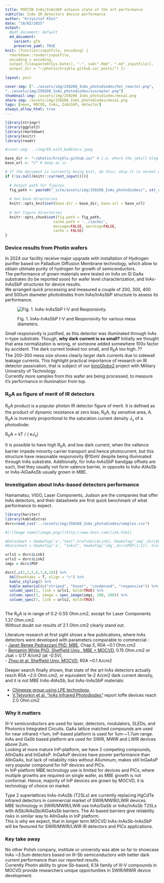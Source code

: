 ```yaml
---
title: PHOTIN InAs/InAsSbP achieve state of the art performance
subtitle: InAs IR Detectors device performance
author: "Krzysztof Kłos"
date: "18/02/2025"
output:
  #pdf_document: default
  md_document:
    variant: gfm
    preserve_yaml: TRUE
knit: (function(inputFile, encoding) {
  rmarkdown::render(inputFile, 
  encoding = encoding, 
  output_file=paste0(Sys.Date(), "-", sub(".Rmd", ".md",inputFile)), 
  output_dir = "~/photin/krzyklo.github.io/_posts/") })
  
layout: post

cover-img: ["../assets/img/250208_InAs_photodiodes/hot_reactor.png", 
"../assets/img/250208_InAs_photodiodes/susceptor.png"]
thumbnail-img: /assets/img/250208_InAs_photodiodes/mesa1.png
share-img: /assets/img/250208_InAs_photodiodes/mesa1.png
tags: [news, MOCVD, InAs, InAsSbP, detector]
always_allow_html: true
---
```


```r
library(stringr)
library(ggplot2)
library(rmarkdown)
library(knitr)
library(readr)

#cover-img: ../img/E0_with_bubblers.jpeg
```

```r
base_dir <- "~/photin/krzyklo.github.io/" # i.e. where the jekyll blog is on the hard drive.
base_url <- "/" # keep as is

# If the document is currently being knit, do this; skip it in normal execution
if (!is.null(knitr::current_input())){
  
  # Output path for figures
  fig_path <- paste0("_site/assets/img/250208_InAs_photodiodes/", str_remove(knitr::current_input(), ".Rmd"), "/")
  
  # Set base directories
  knitr::opts_knit$set(base.dir = base_dir, base.url = base_url)
  
  # Set figure directories
  knitr::opts_chunk$set(fig.path = fig_path,
                      cache.path = '../cache/',
                      message=FALSE, warning=FALSE,
                      cache = FALSE)
}

```



### Device results from Photin wafers

In 2024 our facility receive major upgrade with installation of Hydrogen purifier based on Palladium Diffusion Membrane technology, which allow to obtain ultimate purity of hydrogen for growth of semiconductors.  
The performance of grown materials were tested on InAs on SI GaAs substrates (to be reported soon) for wafer level characterization, and InAs-InAsSbP structures for device results.  
We arranged quick processing and measured a couple of 200, 300, 400 and 500um diameter photodiodes from InAs/InAsSbP structure to assess its performance.  

<figure>

<img src="{{site.url}}/assets/img/250208_InAs_photodiodes/InAs_photodiode_meas.png" alt="Fig. 1. InAs-InAsSbP I-V and Responsivity."/>

<figcaption>Fig. 1. InAs-InAsSbP I-V and Responsivity for various mesa diameters.</figcaption>

</figure>

Small responsivity is justified, as this detector was illuminated through InAs n-type substrate. Though, **why dark current is so small?** Initially we thought that area normalization is wrong, or someone added somewhere 100x factor by accident. The dark current looked too small, and R<sub>0</sub>A too high..??  
The 200-300 mesa size shows clearly larger dark currents due to sidewall leakage currents. This highlight practical importance of research on IR detector passivation, that is subject of our [InnoGlobo2](https://www.gov.pl/web/ncbr/ii-konkurs-w-ramach-programu-innoglobo) project with Military University of Technology.  
Currently more samples from this wafer are being processed, to measure it's performance in illumination from top. 

### R<sub>0</sub>A as figure of merit of IR detectors

R<sub>0</sub>A product is a popular photon IR detector figure of merit. It is defined as the product of dynamic resistance at zero bias, R<sub>0</sub>A, by sensitive area, A. R<sub>0</sub>A is inversely proportional to the saturation current density J<sub>s</sub> of a photodiode:

R<sub>0</sub>A = kT / ( eJ<sub>s</sub>)

It is possible to have high R<sub>0</sub>A, and low dark current, when the vallence barrier impede minority carrier transport and hence photocurrent, but this structure have reasonable responsivity @10mV despite being illuminated through InAs substrate. Additionally, for InAs-InAsSbP bandgap offsets are such, that they usually not form valence barrier, in opposite to InAs-AlAsSb or InAs-AlGaAsSb usually grown in MBE.  

### Investigation about InAs-based detectors performance

Hamamatsu, VIGO, Laser Components, Judson are the companies that offer InAs detectors, and their datasheets are first quick benchmark of what performance to expect.  

```r
library(hwriter)
library(kableExtra)
dsrc=read_csv("../assets/img/250208_InAs_photodiodes/samples.csv")

#[![Image name](image.png)](http://www.host.com/link.html)

#Datasheet = hmakeTag('a',"text",href=dsrc$Link1, hmakeTag('img',dsrc$Link2))  
#Datasheet = hmakeTag('a', "tekst", hmakeTag('img',dsrc$PDF[1:2]), href=dsrc$Link1[1:2])

urls1 = dsrc$Link1
urls2 = dsrc$Link2
imgs = dsrc$PDF

dsrc[,c(1,2,5,6,7,8,10)] %>%
  kbl(booktabs = T, align = "c") %>%
  kable_styling() %>%
  kable_material(c("striped", "hover", "condensed", "responsive")) %>%
  column_spec(1, link = urls1, bold=TRUE) %>%
  column_spec(7, image = spec_image(imgs, 280, 200)) %>%
  column_spec(7, link = urls2, bold=TRUE)
  
```

 The R<sub>0</sub>A is in range of 0.2-0.55 Ohm.cm2, except for Laser Components 1.37 Ohm.cm2.  
Without doubt our results of 2.1 Ohm.cm2 clearly stand out.  

Literature research at first sight shows a few publications, where InAs detectors were developed with parameters comparable to commercial :  
- [Janet Renee Pedrazzani PhD, MBE](http://hdl.handle.net/1802/12773), Chap.5, R0A ~0.1 Ohm.cm2  
- [Benjamin White PhD, Sheffield Univ., MBE + MOCVD](https://etheses.whiterose.ac.uk/id/eprint/15466/1/Ben%20White%20-%20Thesis.pdf), 0.15 Ohm.cm2 or Jsat ~ 0.17 A/cm2 (at -0.5V),  
- [Zhou et al. Sheffield Univ.  MOCVD](https://doi.org/10.1109/JSEN.2015.2443563), R0A ~0.1 A/cm2  

Deeper search finally shown, that state of the art InAs detectors actually reach R0A ~2.0 Ohm.cm2, or equivalent 1e-2 A/cm2 dark current density, and it is not MBE InAs-AlAsSb, but InAs-InAsSbP materials:  

- [Chineese group using LPE technology](https://doi.org/10.1002/pssa.202100281),  
- [V.Tetyorkin et al. "InAs Infrared Photodiodes"](https://doi.org/10.5772/14084) report Ioffe devices reach 2.0 Ohm.cm2  

### Why it matters

III-V semiconductors are used for laser, detectors, modulators, SLEDs, and Photonics Integrated Circuits. GaAs lattice matched compounds are used for near infrared \<1um, InP-based platform is used for 1um-\~1.7um range. InAs and GaSb based platform are used for SWIR, MWIR and LWIR devices above 2um.\
Looking at more mature InP-platform, we have 2 competing compounds, AlInGaAs and InGaAsP. InGaAsP devices have poorer performance than AlInGaAs, but lack of reliability risks without Alluminum, makes still InGaAsP very popular compound for InP devices and PICs.  
In InP-platform MBE technology use is limited for devices and PICs, where multiple growths are required on single wafer, as MBE growth is not conformal. Hence, majority of InP devices are grown by MOCVD, it is technology of choice on market.

Type 2 superlattices InAs-InAsSb (T2SLs) are currently replacing HgCdTe infrared detectors in commercial market of SWIR/MWIR/LWIR devices.\
MBE technology in SWIR/MWIR/LWIR use InAs/GaSb or InAs/InAsSb T2SLs with AlSb/AlAsSb/AlGaAsSb barriers. The Al-based barriers give reliability risks in similar way to AlInGaAs in InP platform.  
This is why we expect, that in longer term MOCVD InAs-InAsSb-InAsSbP will be favoured for SWIR/MWIR/LWIR IR detectors and PICs applications.\

### Key take away

No other Polish company, institute or university was able so far to showcase InAs ~3.5um detectors based on III-Sb semiconductors with better dark current performance than our reported results.  
Currently Photin ability to grow Sb-based, 6.1A family of III-V compounds in MOCVD provide researchers unique opportunities in SWIR/MWIR device development.
